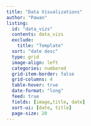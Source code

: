 ```yaml
---
title: "Data Visualizations"
author: "Pawan"
listing:
  id: "data_vizs"
  contents: data_vizs
  exclude: 
    title: "Template"
  sort: "date desc"
  type: grid
  image-align: left
  categories: numbered
  grid-item-border: false
  grid-columns: 4
  table-hover: true
  date-format: "long"
  feed: true
  fields: [image,title, date]
  sort-ui: [date, title]
  page-size: 20
---
```


::: {#data_vizs}
:::